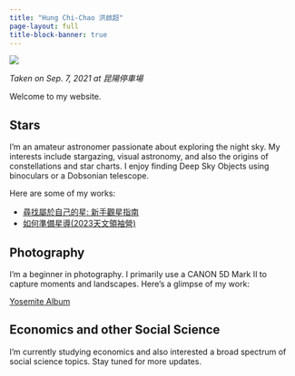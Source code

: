 ```yaml
---
title: "Hung Chi-Chao 洪啟超"
page-layout: full
title-block-banner: true
---
```


![](cover.jpeg)

*Taken on Sep. 7, 2021 at 昆陽停車場*

Welcome to my website.

## Stars

I’m an amateur astronomer passionate about exploring the night sky. My interests include stargazing, visual astronomy, and also the origins of constellations and star charts. I enjoy finding Deep Sky Objects using binoculars or a Dobsonian telescope.

Here are some of my works:

-   [尋找屬於自己的星: 新手觀星指南](./stars/findyourstar.pdf)
-   [如何準備星導(2023天文領袖營)](https://drive.google.com/file/d/1JIJMI1JqGHamDPpUJ0FAVDVWK2flROd1/view?usp=sharing)

## Photography

I'm a beginner in photography. I primarily use a CANON 5D Mark II to capture moments and landscapes. Here’s a glimpse of my work:

[Yosemite Album](https://flic.kr/s/aHBqjBjcmZ)

## Economics and other Social Science

I'm currently studying economics and also interested a broad spectrum of social science topics. Stay tuned for more updates.
